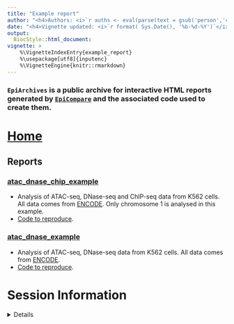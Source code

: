 ```yaml
---
title: "Example report"
author: "<h4>Authors: <i>`r auths <- eval(parse(text = gsub('person','c',read.dcf('../DESCRIPTION', fields = 'Authors@R'))));paste(auths[names(auths)=='given'],auths[names(auths)=='family'], collapse = ', ')`</i></h4>" 
date: "<h4>Vignette updated: <i>`r format( Sys.Date(), '%b-%d-%Y')`</i></h4>"
output:
  BiocStyle::html_document:
vignette: >
    %\VignetteIndexEntry{example_report} 
    %\usepackage[utf8]{inputenc}
    %\VignetteEngine{knitr::rmarkdown} 
---
```

 

### `EpiArchives` is a public archive for interactive HTML reports generated by [`EpiCompare`](https://github.com/neurogenomics/EpiCompare) and the associated code used to create them.

# [Home](https://neurogenomics.github.io/EpiArchives)
## Reports

### [atac_dnase_chip_example](https://neurogenomics.github.io/EpiArchives/reports/atac_dnase_chip_example/EpiCompare.html)
- Analysis of ATAC-seq, DNase-seq and ChIP-seq data from K562 cells. All data comes from [ENCODE](https://www.encodeproject.org/). Only chromosome 1 is analysed in this example.
- [Code to reproduce](https://github.com/neurogenomics/EpiArchives/blob/master/reports/atac_dnase_chip_example/EpiCompare_code.R).

### [atac_dnase_example](https://neurogenomics.github.io/EpiArchives/reports/atac_dnase_example/EpiCompare.html)
- Analysis of ATAC-seq, DNase-seq data from K562 cells. All data comes from [ENCODE](https://www.encodeproject.org/).
- [Code to reproduce](https://github.com/neurogenomics/EpiArchives/blob/master/reports/atac_dnase_example/EpiCompare_code.R).

# Session Information

<details>

```r
utils::sessionInfo()
```

</details> 


